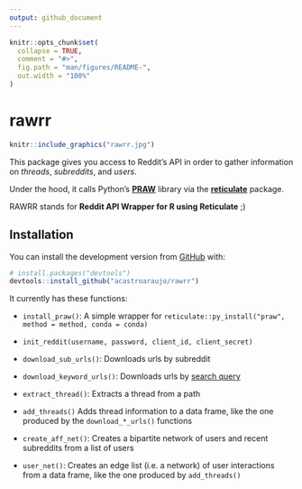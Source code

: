 ```yaml
---
output: github_document
---
```


<!-- README.md is generated from README.Rmd. Please edit that file -->

```r
knitr::opts_chunk$set(
  collapse = TRUE,
  comment = "#>",
  fig.path = "man/figures/README-",
  out.width = "100%"
)
```

# rawrr

<!-- badges: start -->
<!-- badges: end -->

```r
knitr::include_graphics("rawrr.jpg")
```

This package gives you access to Reddit's API in order to gather information on _threads_, _subreddits_, and _users._ 

Under the hood, it calls Python's [__PRAW__](https://praw.readthedocs.io/) library via the [__reticulate__](https://rstudio.github.io/reticulate/) package.

RAWRR stands for __Reddit API Wrapper for R using Reticulate__ ;)

## Installation

You can install the development version from [GitHub](https://github.com/) with:

``` r
# install.packages("devtools")
devtools::install_github("acastroaraujo/rawrr")
```

It currently has these functions:

- `install_praw()`: A simple wrapper for `reticulate::py_install("praw", method = method, conda = conda)`

- `init_reddit(username, password, client_id, client_secret)`

- `download_sub_urls()`: Downloads urls by subreddit

- `download_keyword_urls()`: Downloads urls by [search query](https://www.reddit.com/wiki/search)

- `extract_thread()`: Extracts a thread from a path

- `add_threads()`	Adds thread information to a data frame, like the one produced by the `download_*_urls()` functions

- `create_aff_net()`: Creates a bipartite network of users and recent subreddits from a list of users

- `user_net()`: Creates an edge list (i.e. a network) of user interactions from a data frame, like the one produced by `add_threads()`